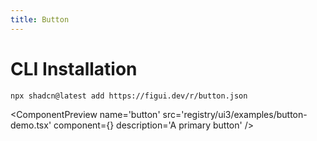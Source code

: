 ```yaml
---
title: Button
---
```



# CLI Installation

```bash
npx shadcn@latest add https://figui.dev/r/button.json
```

<ComponentPreview
  name='button'
  src='registry/ui3/examples/button-demo.tsx'
  component={<ButtonDemo />}
  description='A primary button'
/>
